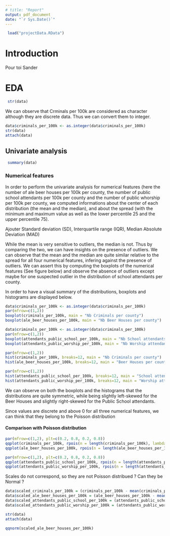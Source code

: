 ```yaml
---
# title: "Report"
output: pdf_document
date: "`r Sys.Date()`"
---
```


```r
 load("projectData.RData")
```

# Introduction

Pour toi Sander

# EDA

```r
 str(data)
```

We can observe that Crminals per 100k are considered as character although they are discrete data. Thus we can convert them to integer.

```r
data$criminals_per_100k <- as.integer(data$criminals_per_100k)
str(data)
attach(data)
```

## Univariate analysis

```r
 summary(data)
```
### Numerical features

In order to perform the univariate analysis for numerical features (here the number of ale beer houses per 100k per county, the number of public school attendants per 100k per county and the number of public whorship per 100k per county, we computed informations about the center of each distribution (the mean and the median), and about the spread (with the minimum and maximum value as well as the lower percentile 25 and the upper percentile 75).

Ajouter Standard deviation (SD), Interquartile range (IQR), Median Absolute Deviation (MAD)

While the mean is very sensitive to outliers, the median is not. Thus by comparing the two, we can have insights on the presence of outliers. We can observe that the mean and the median are quite similar relative to the spread for all four numerical features, infering against the presence of outliers.
We can assert this by computing the boxplots of the numerical features (See figure below) and observe the absence of outliers except maybe for one suspected outlier in the distribution of school attendants per county. 

In order to have a visual summary of the distributions, boxplots and histograms are displayed below.

```r
data$criminals_per_100k <- as.integer(data$criminals_per_100k)
par(mfrow=c(1,2))
boxplot(criminals_per_100k, main = "Nb Criminals per county")
boxplot(ale_beer_houses_per_100k, main = "Nb Beer Houses per county")
```
```r
data$criminals_per_100k <- as.integer(data$criminals_per_100k)
par(mfrow=c(1,2))
boxplot(attendants_public_school_per_100k, main = "Nb School attendants per county")
boxplot(attendants_public_worship_per_100k, main = "Nb Worship attendants per county")
```

```r
par(mfrow=c(1,2))
hist(criminals_per_100k, breaks=12, main = "Nb Criminals per county")
hist(ale_beer_houses_per_100k, breaks=12, main = "Beer Houses per county")
```
```r
par(mfrow=c(1,2))
hist(attendants_public_school_per_100k, breaks=12, main = "School attendants per county")
hist(attendants_public_worship_per_100k, breaks=12, main = "Worship attendants per county")
```


We can observe on both the boxplots and the histograms that the distributions are quite symmetric, while being slightly left-skewed for the Beer Houses and slightly right-skewed for the Public School attendants. 

Since values are discrete and above 0 for all three numerical features, we can think that they belong to the Poisson distribution

#### Comparison with Poisson distribution


```r
par(mfrow=c(1,2), plt=c(0.2, 0.8, 0.2, 0.8))
qqplot(criminals_per_100k, rpois(n = length(criminals_per_100k), lambda = mean(criminals_per_100k)), , ylab = "theoretical poisson")
qqplot(ale_beer_houses_per_100k, rpois(n = length(ale_beer_houses_per_100k), lambda = mean(ale_beer_houses_per_100k)), , ylab = "theoretical poisson")
```
```r
par(mfrow=c(1,2), plt=c(0.2, 0.8, 0.2, 0.8))
qqplot(attendants_public_school_per_100k, rpois(n = length(attendants_public_school_per_100k), lambda = mean(attendants_public_school_per_100k)), , ylab = "theoretical poisson")
qqplot(attendants_public_worship_per_100k, rpois(n = length(attendants_public_worship_per_100k), lambda = mean(attendants_public_worship_per_100k)), ylab = "theoretical poisson")
```
Scales do not correspond, so they are not Poisson distribued ?
Can they be Normal ?
```r
data$scaled_criminals_per_100k = (criminals_per_100k - mean(criminals_per_100k))/sd(criminals_per_100k)
data$scaled_ale_beer_houses_per_100k = (ale_beer_houses_per_100k - mean(ale_beer_houses_per_100k))/sd(ale_beer_houses_per_100k)
data$scaled_attendants_public_school_per_100k = (attendants_public_school_per_100k - mean(attendants_public_school_per_100k))/sd(attendants_public_school_per_100k)
data$scaled_attendants_public_worship_per_100k = (attendants_public_worship_per_100k - mean(attendants_public_worship_per_100k))/sd(attendants_public_worship_per_100k)

str(data)
attach(data)
```

```r
qqnorm(scaled_ale_beer_houses_per_100k)
```





